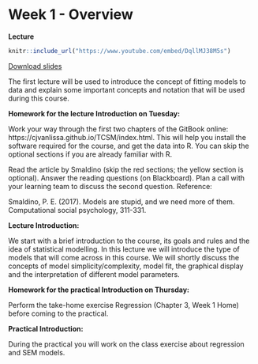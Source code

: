 # Week 1 - Overview

**Lecture**

```r
knitr::include_url("https://www.youtube.com/embed/DqllMJ38M5s")
```

[Download slides](pdfs/tcsm_week_1.pdf)

The first lecture will be used to introduce the concept of fitting models to data and explain some important concepts and notation that will be used during this course.

**Homework for the lecture Introduction on Tuesday:**

Work your way through the first two chapters of the GitBook online: https://cjvanlissa.github.io/TCSM/index.html. This will help you install the software required for the course, and get the data into R. You can skip the optional sections if you are already familiar with R.

Read the article by Smaldino (skip the red sections; the yellow section is optional). Answer the reading questions (on Blackboard). Plan a call with your learning team to discuss the second question. Reference:

Smaldino, P. E. (2017). Models are stupid, and we need more of 
them. Computational social psychology, 311-331.


**Lecture Introduction:**

We start with a brief introduction to the course, its goals and rules and the idea of statistical modelling. In this lecture we will introduce the type of models that will come across in this course. We will shortly discuss the concepts of model simplicity/complexity, model fit, the graphical display and the interpretation of different model parameters.  

**Homework for the practical Introduction on Thursday:**

Perform the take-home exercise Regression (Chapter 3, Week 1 Home) before coming to the practical. 

**Practical Introduction: **

During the practical you will work on the class exercise about regression and SEM models.
